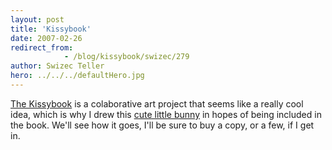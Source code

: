 ```yaml
---
layout: post
title: 'Kissybook'
date: 2007-02-26
redirect_from: 
            - /blog/kissybook/swizec/279
author: Swizec Teller
hero: ../../../defaultHero.jpg
---
```

[The Kissybook](http://kissybook.net) is a colaborative art project that seems like a really cool idea, which is why I drew this [cute little bunny](http://www.deviantart.com/deviation/49689143/) in hopes of being included in the book. We'll see how it goes, I'll be sure to buy a copy, or a few, if I get in.